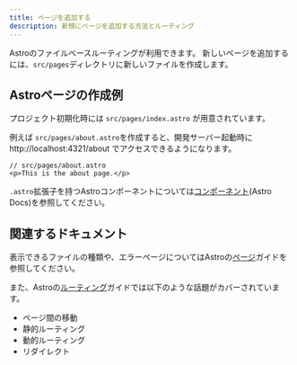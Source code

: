 ```yaml
---
title: ページを追加する
description: 新規にページを追加する方法とルーティング
---
```


Astroのファイルベースルーティングが利用できます。
新しいページを追加するには、`src/pages`ディレクトリに新しいファイルを作成します。

## Astroページの作成例

プロジェクト初期化時には `src/pages/index.astro` が用意されています。

例えば `src/pages/about.astro`を作成すると、開発サーバー起動時に http://localhost:4321/about でアクセスできるようになります。

```astro
// src/pages/about.astro
<p>This is the about page.</p>
```

`.astro`拡張子を持つAstroコンポーネントについては[コンポーネント](https://docs.astro.build/ja/basics/astro-components/)(Astro Docs)を参照してください。

## 関連するドキュメント

表示できるファイルの種類や、エラーページについてはAstroの[ページ](https://docs.astro.build/en/basics/astro-pages/)ガイドを参照してください。

また、Astroの[ルーティング](https://docs.astro.build/en/guides/routing/)ガイドでは以下のような話題がカバーされています。
- ページ間の移動
- 静的ルーティング
- 動的ルーティング
- リダイレクト
